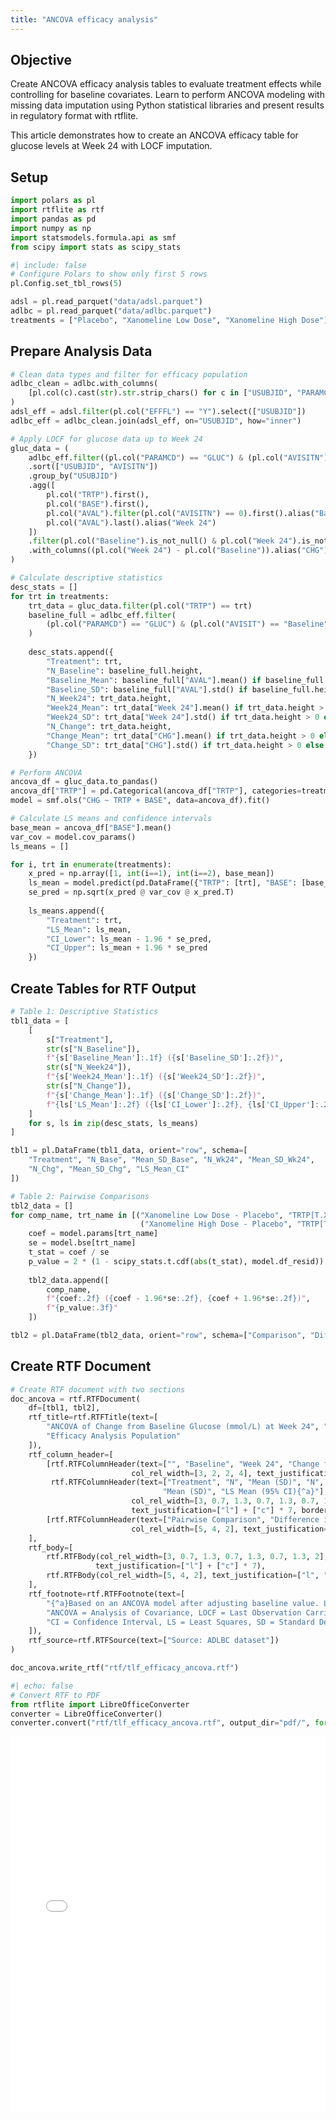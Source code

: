 ```yaml
---
title: "ANCOVA efficacy analysis"
---
```


::: callout-tip
## Objective

Create ANCOVA efficacy analysis tables to evaluate treatment effects while controlling for baseline covariates.
Learn to perform ANCOVA modeling with missing data imputation using Python statistical libraries and present results in regulatory format with rtflite.
:::

This article demonstrates how to create an ANCOVA efficacy table for glucose levels at Week 24 with LOCF imputation.

## Setup

```python
import polars as pl
import rtflite as rtf
import pandas as pd
import numpy as np
import statsmodels.formula.api as smf
from scipy import stats as scipy_stats
```

```python
#| include: false
# Configure Polars to show only first 5 rows
pl.Config.set_tbl_rows(5)
```

```python
adsl = pl.read_parquet("data/adsl.parquet")
adlbc = pl.read_parquet("data/adlbc.parquet")
treatments = ["Placebo", "Xanomeline Low Dose", "Xanomeline High Dose"]
```

## Prepare Analysis Data

```python
# Clean data types and filter for efficacy population
adlbc_clean = adlbc.with_columns(
    [pl.col(c).cast(str).str.strip_chars() for c in ["USUBJID", "PARAMCD", "AVISIT", "TRTP"]]
)
adsl_eff = adsl.filter(pl.col("EFFFL") == "Y").select(["USUBJID"])
adlbc_eff = adlbc_clean.join(adsl_eff, on="USUBJID", how="inner")

# Apply LOCF for glucose data up to Week 24
gluc_data = (
    adlbc_eff.filter((pl.col("PARAMCD") == "GLUC") & (pl.col("AVISITN") <= 24))
    .sort(["USUBJID", "AVISITN"])
    .group_by("USUBJID")
    .agg([
        pl.col("TRTP").first(),
        pl.col("BASE").first(),
        pl.col("AVAL").filter(pl.col("AVISITN") == 0).first().alias("Baseline"),
        pl.col("AVAL").last().alias("Week 24")
    ])
    .filter(pl.col("Baseline").is_not_null() & pl.col("Week 24").is_not_null())
    .with_columns((pl.col("Week 24") - pl.col("Baseline")).alias("CHG"))
)

# Calculate descriptive statistics
desc_stats = []
for trt in treatments:
    trt_data = gluc_data.filter(pl.col("TRTP") == trt)
    baseline_full = adlbc_eff.filter(
        (pl.col("PARAMCD") == "GLUC") & (pl.col("AVISIT") == "Baseline") & (pl.col("TRTP") == trt)
    )
    
    desc_stats.append({
        "Treatment": trt,
        "N_Baseline": baseline_full.height,
        "Baseline_Mean": baseline_full["AVAL"].mean() if baseline_full.height > 0 else np.nan,
        "Baseline_SD": baseline_full["AVAL"].std() if baseline_full.height > 0 else np.nan,
        "N_Week24": trt_data.height,
        "Week24_Mean": trt_data["Week 24"].mean() if trt_data.height > 0 else np.nan,
        "Week24_SD": trt_data["Week 24"].std() if trt_data.height > 0 else np.nan,
        "N_Change": trt_data.height,
        "Change_Mean": trt_data["CHG"].mean() if trt_data.height > 0 else np.nan,
        "Change_SD": trt_data["CHG"].std() if trt_data.height > 0 else np.nan
    })

# Perform ANCOVA
ancova_df = gluc_data.to_pandas()
ancova_df["TRTP"] = pd.Categorical(ancova_df["TRTP"], categories=treatments)
model = smf.ols("CHG ~ TRTP + BASE", data=ancova_df).fit()

# Calculate LS means and confidence intervals
base_mean = ancova_df["BASE"].mean()
var_cov = model.cov_params()
ls_means = []

for i, trt in enumerate(treatments):
    x_pred = np.array([1, int(i==1), int(i==2), base_mean])
    ls_mean = model.predict(pd.DataFrame({"TRTP": [trt], "BASE": [base_mean]}))[0]
    se_pred = np.sqrt(x_pred @ var_cov @ x_pred.T)
    
    ls_means.append({
        "Treatment": trt,
        "LS_Mean": ls_mean,
        "CI_Lower": ls_mean - 1.96 * se_pred,
        "CI_Upper": ls_mean + 1.96 * se_pred
    })
```

## Create Tables for RTF Output

```python
# Table 1: Descriptive Statistics
tbl1_data = [
    [
        s["Treatment"],
        str(s["N_Baseline"]),
        f"{s['Baseline_Mean']:.1f} ({s['Baseline_SD']:.2f})",
        str(s["N_Week24"]),
        f"{s['Week24_Mean']:.1f} ({s['Week24_SD']:.2f})",
        str(s["N_Change"]),
        f"{s['Change_Mean']:.1f} ({s['Change_SD']:.2f})",
        f"{ls['LS_Mean']:.2f} ({ls['CI_Lower']:.2f}, {ls['CI_Upper']:.2f})"
    ]
    for s, ls in zip(desc_stats, ls_means)
]

tbl1 = pl.DataFrame(tbl1_data, orient="row", schema=[
    "Treatment", "N_Base", "Mean_SD_Base", "N_Wk24", "Mean_SD_Wk24", 
    "N_Chg", "Mean_SD_Chg", "LS_Mean_CI"
])

# Table 2: Pairwise Comparisons
tbl2_data = []
for comp_name, trt_name in [("Xanomeline Low Dose - Placebo", "TRTP[T.Xanomeline Low Dose]"),
                             ("Xanomeline High Dose - Placebo", "TRTP[T.Xanomeline High Dose]")] :
    coef = model.params[trt_name]
    se = model.bse[trt_name]
    t_stat = coef / se
    p_value = 2 * (1 - scipy_stats.t.cdf(abs(t_stat), model.df_resid))
    
    tbl2_data.append([
        comp_name,
        f"{coef:.2f} ({coef - 1.96*se:.2f}, {coef + 1.96*se:.2f})",
        f"{p_value:.3f}"
    ])

tbl2 = pl.DataFrame(tbl2_data, orient="row", schema=["Comparison", "Diff_CI", "P_Value"])
```

## Create RTF Document

```python
# Create RTF document with two sections
doc_ancova = rtf.RTFDocument(
    df=[tbl1, tbl2],
    rtf_title=rtf.RTFTitle(text=[
        "ANCOVA of Change from Baseline Glucose (mmol/L) at Week 24", "LOCF", 
        "Efficacy Analysis Population"
    ]),
    rtf_column_header=[
        [rtf.RTFColumnHeader(text=["", "Baseline", "Week 24", "Change from Baseline"],
                           col_rel_width=[3, 2, 2, 4], text_justification=["l", "c", "c", "c"]),
         rtf.RTFColumnHeader(text=["Treatment", "N", "Mean (SD)", "N", "Mean (SD)", "N", 
                                  "Mean (SD)", "LS Mean (95% CI){^a}"],
                           col_rel_width=[3, 0.7, 1.3, 0.7, 1.3, 0.7, 1.3, 2],
                           text_justification=["l"] + ["c"] * 7, border_bottom="single")],
        [rtf.RTFColumnHeader(text=["Pairwise Comparison", "Difference in LS Mean (95% CI){^a}", "p-Value"],
                           col_rel_width=[5, 4, 2], text_justification=["l", "c", "c"])]
    ],
    rtf_body=[
        rtf.RTFBody(col_rel_width=[3, 0.7, 1.3, 0.7, 1.3, 0.7, 1.3, 2], 
                   text_justification=["l"] + ["c"] * 7),
        rtf.RTFBody(col_rel_width=[5, 4, 2], text_justification=["l", "c", "c"])
    ],
    rtf_footnote=rtf.RTFFootnote(text=[
        "{^a}Based on an ANCOVA model after adjusting baseline value. LOCF approach is used to impute missing values.",
        "ANCOVA = Analysis of Covariance, LOCF = Last Observation Carried Forward",
        "CI = Confidence Interval, LS = Least Squares, SD = Standard Deviation"
    ]),
    rtf_source=rtf.RTFSource(text=["Source: ADLBC dataset"])
)

doc_ancova.write_rtf("rtf/tlf_efficacy_ancova.rtf")
```

```python
#| echo: false
# Convert RTF to PDF
from rtflite import LibreOfficeConverter
converter = LibreOfficeConverter()
converter.convert("rtf/tlf_efficacy_ancova.rtf", output_dir="pdf/", format="pdf", overwrite=True)
```

<embed src="pdf/tlf_efficacy_ancova.pdf" style="width:100%; height:600px" type="application/pdf">